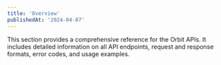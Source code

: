 ```yaml
---
title: 'Overview'
publishedAt: '2024-04-07'
---
```




This section provides a comprehensive reference for the Orbit APIs. It includes detailed information on all API endpoints, request and response formats, error codes, and usage examples.
